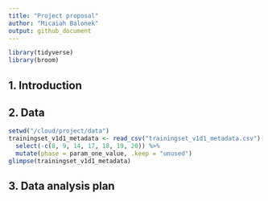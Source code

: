 ```yaml
---
title: "Project proposal"
author: "Micaiah Balonek"
output: github_document
---
```


```r
library(tidyverse)
library(broom)
```

## 1. Introduction



## 2. Data

```r

setwd("/cloud/project/data")
trainingset_v1d1_metadata <- read_csv("trainingset_v1d1_metadata.csv") %>%
  select(-c(8, 9, 14, 17, 18, 19, 20)) %>%
  mutate(phase = param_one_value, .keep = "unused")
glimpse(trainingset_v1d1_metadata)
```


## 3. Data analysis plan



